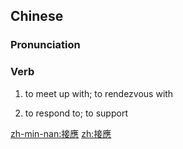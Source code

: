 {{also|接应}}
==Chinese==
{{zh-forms|s=接应}}

===Pronunciation===
{{zh-pron
|m=jiēyìng
|c=zip3 jing3
|h=pfs=chiap-yin
|mn=chiap-èng
|cat=v
}}

===Verb===
{{zh-verb}}

# {{lb|zh|literary}} to meet up with; to rendezvous with
# {{lb|zh|literary}} to respond to; to support

[[zh-min-nan:接應]]
[[zh:接應]]